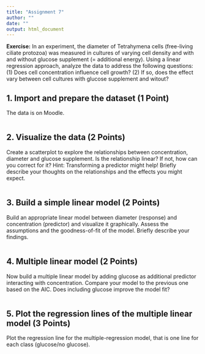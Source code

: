 ```yaml
---
title: "Assignment 7"
author: ""
date: ""
output: html_document
---
```


**Exercise:** In an experiment, the diameter of Tetrahymena cells (free-living ciliate protozoa) was measured in cultures of varying cell density and with and without glucose supplement (= additional energy). Using a linear regression approach, analyze the data to address the following questions: (1) Does cell concentration influence cell growth? (2) If so, does the effect vary between cell cultures with glucose supplement and witout?

## 1. Import and prepare the dataset (1 Point)

The data is on Moodle.

```r

```

## 2. Visualize the data (2 Points)

Create a scatterplot to explore the relationships between concentration, diameter and glucose supplement. Is the relationship linear? If not, how can you correct for it? Hint: Transforming a predictor might help! Briefly describe your thoughts on the relationships and the effects you might expect.

```r

```

## 3. Build a simple linear model (2 Points)

Build an appropriate linear model between diameter (response) and concentration (predictor) and visualize it graphically. Assess the assumptions and the goodness-of-fit of the model. Briefly describe your findings.

```r

```

## 4. Multiple linear model (2 Points)

Now build a multiple linear model by adding glucose as additional predictor interacting with concentration. Compare your model to the previous one based on the AIC. Does including glucose improve the model fit?

```r

```

## 5. Plot the regression lines of the multiple linear model (3 Points)

Plot the regression line for the multiple-regression model, that is one line for each class (glucose/no glucose).

```r

```


